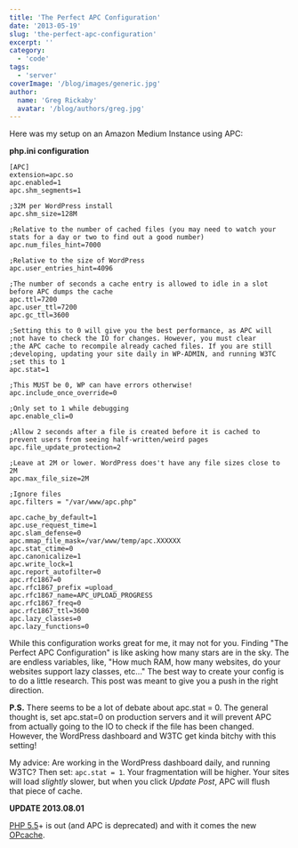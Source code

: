 ```yaml
---
title: 'The Perfect APC Configuration'
date: '2013-05-19'
slug: 'the-perfect-apc-configuration'
excerpt: ''
category:
  - 'code'
tags:
  - 'server'
coverImage: '/blog/images/generic.jpg'
author:
  name: 'Greg Rickaby'
  avatar: '/blog/authors/greg.jpg'
---
```


Here was my setup on an Amazon Medium Instance using APC:

**php.ini configuration**

```
[APC]
extension=apc.so
apc.enabled=1
apc.shm_segments=1

;32M per WordPress install
apc.shm_size=128M

;Relative to the number of cached files (you may need to watch your stats for a day or two to find out a good number)
apc.num_files_hint=7000

;Relative to the size of WordPress
apc.user_entries_hint=4096

;The number of seconds a cache entry is allowed to idle in a slot before APC dumps the cache
apc.ttl=7200
apc.user_ttl=7200
apc.gc_ttl=3600

;Setting this to 0 will give you the best performance, as APC will
;not have to check the IO for changes. However, you must clear
;the APC cache to recompile already cached files. If you are still
;developing, updating your site daily in WP-ADMIN, and running W3TC
;set this to 1
apc.stat=1

;This MUST be 0, WP can have errors otherwise!
apc.include_once_override=0

;Only set to 1 while debugging
apc.enable_cli=0

;Allow 2 seconds after a file is created before it is cached to prevent users from seeing half-written/weird pages
apc.file_update_protection=2

;Leave at 2M or lower. WordPress does't have any file sizes close to 2M
apc.max_file_size=2M

;Ignore files
apc.filters = "/var/www/apc.php"

apc.cache_by_default=1
apc.use_request_time=1
apc.slam_defense=0
apc.mmap_file_mask=/var/www/temp/apc.XXXXXX
apc.stat_ctime=0
apc.canonicalize=1
apc.write_lock=1
apc.report_autofilter=0
apc.rfc1867=0
apc.rfc1867_prefix =upload_
apc.rfc1867_name=APC_UPLOAD_PROGRESS
apc.rfc1867_freq=0
apc.rfc1867_ttl=3600
apc.lazy_classes=0
apc.lazy_functions=0
```

While this configuration works great for me, it may not for you. Finding "The Perfect APC Configuration" is like asking how many stars are in the sky. The are endless variables, like, "How much RAM, how many websites, do your websites support lazy classes, etc..." The best way to create your config is to do a little research. This post was meant to give you a push in the right direction.

**P.S.** There seems to be a lot of debate about apc.stat = 0. The general thought is, set apc.stat=0 on production servers and it will prevent APC from actually going to the IO to check if the file has been changed. However, the WordPress dashboard and W3TC get kinda bitchy with this setting!

My advice: Are working in the WordPress dashboard daily, and running W3TC? Then set: `apc.stat = 1`. Your fragmentation will be higher. Your sites will load _slightly_ slower, but when you click _Update Post_, APC will flush that piece of cache.

**UPDATE 2013.08.01**

[PHP 5.5](http://php.net/archive/2013.php#id2013-07-18-1)\+ is out (and APC is deprecated) and with it comes the new [OPcache](http://www.php.net/manual/en/opcache.installation.php).
